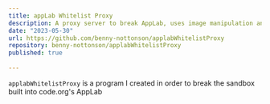 ```yaml
---
title: appLab Whitelist Proxy
description: A proxy server to break AppLab, uses image manipulation and Nodejs
date: "2023-05-30"
url: https://github.com/benny-nottonson/applabWhitelistProxy
repository: benny-nottonson/applabWhitelistProxy
published: true
  
---
```



`applabWhitelistProxy` is a program I created in order to break the sandbox built into code.org's AppLab
